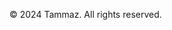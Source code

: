 ```{=html}
<footer class="site-footer">
    <div class="container">
        <p>&copy; 2024 Tammaz. All rights reserved.</p>
    </div>
</footer>
```